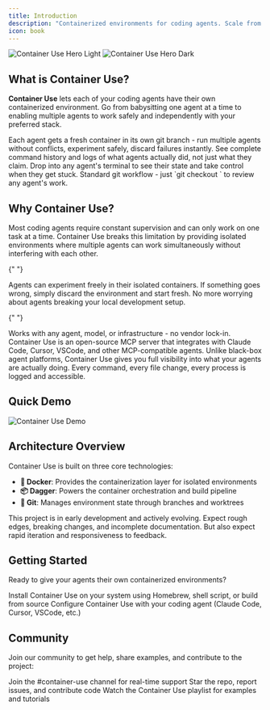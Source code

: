 ```yaml
---
title: Introduction
description: "Containerized environments for coding agents. Scale from babysitting one agent to enabling multiple agents to work safely and independently."
icon: book
---
```


<img
  className="block dark:hidden"
  src="/images/container-use.png"
  alt="Container Use Hero Light"
/>
<img
  className="hidden dark:block"
  src="/images/container-use.png"
  alt="Container Use Hero Dark"
/>

## What is Container Use?

**Container Use** lets each of your coding agents have their own containerized environment. Go from babysitting one agent at a time to enabling multiple agents to work safely and independently with your preferred stack.

<CardGroup cols={2}>
  <Card
    title="Isolated Environments"
    icon="box"
    iconType="duotone"
  >
    Each agent gets a fresh container in its own git branch - run multiple agents without conflicts, experiment safely, discard failures instantly.
  </Card>
  <Card
    title="Real-time Visibility"
    icon="eye"
    iconType="duotone"
  >
    See complete command history and logs of what agents actually did, not just what they claim.
  </Card>
  <Card
    title="Direct Intervention"
    icon="helicopter"
    iconType="duotone"
  >
    Drop into any agent's terminal to see their state and take control when they get stuck.
  </Card>
  <Card
    title="Environment Control"
    icon="gamepad"
    iconType="duotone"
  >
    Standard git workflow - just `git checkout <branch_name>` to review any agent's work.
  </Card>
</CardGroup>

## Why Container Use?

<AccordionGroup>
  <Accordion title="Scale Beyond Single Agent Workflows">
    Most coding agents require constant supervision and can only work on one task at a time. Container Use breaks this limitation by providing isolated environments where multiple agents can work simultaneously without interfering with each other.
  </Accordion>

{" "}

<Accordion title="Safety and Experimentation">
  Agents can experiment freely in their isolated containers. If something goes
  wrong, simply discard the environment and start fresh. No more worrying about
  agents breaking your local development setup.
</Accordion>

{" "}

<Accordion title="Universal Compatibility">
  Works with any agent, model, or infrastructure - no vendor lock-in. Container
  Use is an open-source MCP server that integrates with Claude Code, Cursor,
  VSCode, and other MCP-compatible agents.
</Accordion>

  <Accordion title="Complete Transparency">
    Unlike black-box agent platforms, Container Use gives you full visibility into what your agents are actually doing. Every command, every file change, every process is logged and accessible.
  </Accordion>
</AccordionGroup>

## Quick Demo

<Frame>
  <img src="/images/demo.gif" alt="Container Use Demo" />
</Frame>

## Architecture Overview

Container Use is built on three core technologies:

- **🐳 Docker**: Provides the containerization layer for isolated environments
- **📦 Dagger**: Powers the container orchestration and build pipeline
- **🌳 Git**: Manages environment state through branches and worktrees

<Note>
  This project is in early development and actively evolving. Expect rough
  edges, breaking changes, and incomplete documentation. But also expect rapid
  iteration and responsiveness to feedback.
</Note>

## Getting Started

Ready to give your agents their own containerized environments?

<CardGroup cols={2}>
  <Card title="Quickstart" icon="rocket" href="/quickstart">
    Install Container Use on your system using Homebrew, shell script, or build
    from source
  </Card>
  <Card
    title="Agent Integration"
    icon="puzzle-piece"
    href="/agent-integrations"
  >
    Configure Container Use with your coding agent (Claude Code, Cursor, VSCode,
    etc.)
  </Card>
</CardGroup>

## Community

Join our community to get help, share examples, and contribute to the project:

<CardGroup cols={3}>
  <Card title="Discord" icon="discord" href="https://discord.gg/YXbtwRQv">
    Join the #container-use channel for real-time support
  </Card>
  <Card
    title="GitHub"
    icon="github"
    href="https://github.com/dagger/container-use"
  >
    Star the repo, report issues, and contribute code
  </Card>
  <Card
    title="YouTube"
    icon="youtube"
    href="https://www.youtube.com/playlist?list=PLyHqb4A5ee1u5LrsbalfVkBRsrbjDsnN5"
  >
    Watch the Container Use playlist for examples and tutorials
  </Card>
</CardGroup>
